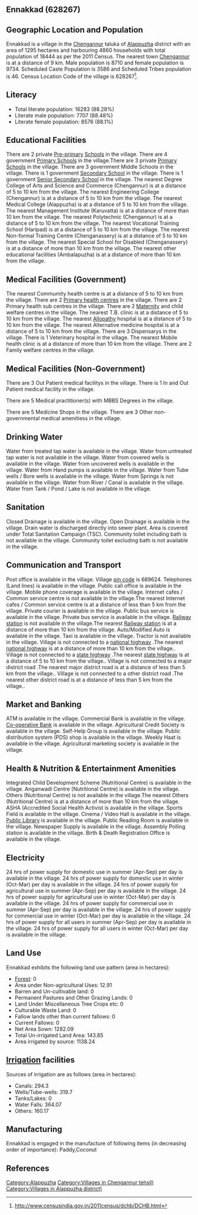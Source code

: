 {{Infobox settlement
| name=Ennakkad
| native_name=
| native_name_lang=
| other_name=
| nickname=
| settlement_type=Village
| image_skyline=
| image_alt=
| image_caption=
| pushpin_map=India Kerala
| pushpin_label_position=right
| pushpin_map_alt=
| pushpin_map_caption=Location in Kerala, India
| latd=
| latm=
| lats=
| latNS=
| longd=
| longm=
| longs=
| longEW=
| coordinates_display=inline,title
| subdivision_type=Country
| subdivision_name={{flag|India}}
| subdivision_type1=[[States and territories of India|State]]
| subdivision_name1=Kerala 
| subdivision_type2=[[List of districts of India|District]]
| subdivision_name2=Alappuzha
| subdivision_type3=Tahsil
| subdivision_name3=Chengannur
| website=
| established_title=<!-- Established -->
| established_date=
| founder=
| named_for=
| government_type=
| governing_body=
| unit_pref=Metric=
| area_footnotes=
| area_rank=
| area_total_km2=12.95
| elevation_footnotes=
| elevation_m=
| population_total=18444
| population_as_of=2011
| population_rank=
| population_density_km2=1424
| population_demonym=
| population_footnotes=
| demographics_type1=Languages
| demographics1_title1=Official
| demographics1_info1=[[Malayalam language|Malayalam]]
| timezone1=[[Indian Standard Time|IST]]
| utc_offset1==+5:30
| postal_code_type=[[Postal Index Number|PIN]]
| postal_code=689624
| area_code_type=Telephone code
| area_code=
| registration_plate=
| blank1_name_sec1=Nearest city
| blank1_info_sec1=[[Chengannur]]
| blank2_name_sec1=[[Human sex ratio|Sex ratio]]
| blank2_info_sec1=1117 [[male|♂]]/[[female|♀]]
| blank3_name_sec1=Literacy
| blank3_info_sec1=88.28%
| blank1_name_sec2=[[2011 Census of India|2011 census]] code
| blank1_info_sec2=628267
| footnotes=
}}

== Ennakkad (628267) ==

== Geographic Location and Population ==

Ennakkad is a village in the [[Chengannur]] taluka of [[Alappuzha]] district with an area of 1295 hectares and harbouring 4860 households with total population of 18444 as per the 2011 Census. The nearest town [[Chengannur]] is at a distance of 9 km. Male population is 8710 and female population is 9734. Scheduled Caste Population is 3586 and Scheduled Tribes population is 46. Census Location Code of the village is 628267<ref>http://www.censusindia.gov.in/2011census/dchb/DCHB.html</ref>.


== Literacy ==  
* Total literate population: 16283 (88.28%)
* Literate male population: 7707 (88.48%)
* Literate female population: 8576 (88.1%)


== Educational Facilities ==  
There are 2 private [[Pre-primary]] [[School]]s in the village.
There are 4 government [[Primary School]]s in the village.There are 3 private [[Primary School]]s in the village.
There are 3 government Middle Schools in the village.
There is 1 government [[Secondary School]] in the village.
There is 1 government [[Senior Secondary School]] in the village.
The nearest Degree College of Arts and Science and Commerce (Chengannur) is at a distance of 5 to 10 km from the village.
The nearest Engineering College (Chengannur) is at a distance of 5 to 10 km from the village.
The nearest Medical College (Alappuzha) is at a distance of 5 to 10 km from the village.
The nearest Management Institute (Karuvatta) is at a distance of more than 10 km from the village.
The nearest Polytechnic (Chengannur) is at a distance of 5 to 10 km from the village.
The nearest Vocational Training School (Haripad) is at a distance of 5 to 10 km from the village.
The nearest Non-formal Training Centre (Chenganassery) is at a distance of 5 to 10 km from the village.
The nearest Special School for Disabled (Chenganassery) is at a distance of more than 10 km from the village.
The nearest other educational facilities (Ambalapuzha) is at a distance of more than 10 km from the village.


== Medical Facilities (Government) ==
The nearest Commumity health centre is at a distance of 5 to 10 km from the village.
There are 2 [[Primary health centre]]s in the village.
There are 2 Primary health sub centres in the village.
There are 2 [[Maternity]] and child welfare centres in the village.
The nearest T.B. clinic is at a distance of 5 to 10 km from the village.
The nearest [[Allopathy]] hospital is at a distance of 5 to 10 km from the village.
The nearest Alternative medicine hospital is at a distance of 5 to 10 km from the village.
There are 3 Dispensarys in the village.
There is 1 Veterinary hospital in the village.
The nearest Mobile health clinic is at a distance of more than 10 km from the village.
There are 2 Family welfare centres in the village.


== Medical Facilities (Non-Government) ==
There are 3 Out Patient medical facilitys in the village.
There is 1 In and Out Patient medical facility in the village.

There are 5 Medical practitioner(s) with MBBS Degrees in the village.



There are 5 Medicine Shops in the village.
There are 3 Other non-governmental medical amenitiess in the village.


== Drinking Water ==
Water from treated tap water is available in the village.
Water from untreated tap water is not available in the village.
Water from covered wells is available in the village.
Water from uncovered wells is available in the village.
Water from Hand pumps is available in the village.
Water from Tube wells / Bore wells is available in the village.
Water from Springs is not available in the village.
Water from River / Canal is available in the village.
Water from Tank / Pond / Lake is not available in the village.


== Sanitation ==
Closed Drainage is available in the village.
Open Drainage is available in the village.
Drain water is discharged directly into sewer plant.
Area is covered under Total Sanitation Campaign (TSC).
Community toilet including bath is not available in the village.
Community toilet excluding bath is not available in the village.


== Communication and Transport ==
Post office is available in the village.
Village [[pin code]] is 689624.
Telephones (Land lines) is available in the village.
Public call office is available in the village.
Mobile phone coverage is available in the village.
Internet cafes / Common service centre is not available in the village.The nearest Internet cafes / Common service centre is at a distance of less than 5 km from the village.
Private courier is available in the village.
Public bus service is available in the village.
Private bus service is available in the village.
[[Railway station]] is not available in the village.The nearest [[Railway station]] is at a distance of more than 10 km from the village.
Auto/Modified Auto is available in the village.
Taxi is available in the village.
Tractor is not available in the village.
Village is not connected to a [[national highway]] .The nearest [[national highway]] is at a distance of more than 10 km from the village..
Village is not connected to a [[state highway]] .The nearest [[state highway]] is at a distance of 5 to 10 km from the village..
Village is not connected to a major district road   .The nearest major district road   is at a distance of less than 5 km from the village..
Village is not connected to a other district road .The nearest other district road is at a distance of less than 5 km from the village..







== Market and Banking ==
ATM is available in the village.
Commercial Bank is available in the village.
[[Co-operative Bank]] is available in the village.
Agricultural Credit Society is available in the village.
Self-Help Group is available in the village.
Public distribution system (PDS) shop is available in the village.
Weekly Haat is available in the village.
Agricultural marketing society is available in the village.


== Health & Nutrition & Entertainment Amenities ==
Integrated Child Development Scheme (Nutritional Centre) is available in the village.
Anganwadi Centre (Nutritional Centre) is available in the village.
Others (Nutritional Centre) is not available in the village.The nearest Others (Nutritional Centre) is at a distance of more than 10 km from the village.
ASHA (Accredited Social Health Activist is available in the village.
Sports Field is available in the village.
Cinema / Video Hall is available in the village.
[[Public Library]] is available in the village.
Public Reading Room is available in the village.
Newspaper Supply is available in the village.
Assembly Polling station is available in the village.
Birth & Death Registration Office is available in the village.


== Electricity ==
24 hrs of power supply for domestic use in summer (Apr-Sep) per day is available in the village.
24 hrs of power supply for domestic use in winter (Oct-Mar) per day is available in the village.
24 hrs of power supply for agricultural use in summer (Apr-Sep) per day is available in the village.
24 hrs of power supply for agricultural use in winter (Oct-Mar) per day is available in the village.
24 hrs of power supply for commercial use in summer (Apr-Sep) per day is available in the village.
24 hrs of power supply for commercial use in winter (Oct-Mar) per day is available in the village.
24 hrs of power supply for all users in summer (Apr-Sep) per day is available in the village.
24 hrs of power supply for all users in winter (Oct-Mar) per day is available in the village.


== Land Use ==
Ennakkad exhibits the following land use pattern (area in hectares):
* [[Forest]]: 0
* Area under Non-agricultural Uses: 12.91
* Barren and Un-cultivable land: 0
* Permanent Pastures and Other Grazing Lands: 0
* Land Under Miscellaneous Tree Crops etc: 0
* Culturable Waste Land: 0
* Fallow lands other than current fallows: 0
* Current Fallows: 0
* Net Area Sown: 1282.09
* Total Un-irrigated Land Area: 143.85
* Area irrigated by source: 1138.24


== [[Irrigation]] facilities ==
Sources of irrigation are as follows (area in hectares):
* Canals: 294.3
* Wells/Tube-wells: 319.7
* Tanks/Lakes: 0
* Water Falls: 364.07
* Others: 160.17


== Manufacturing ==
Ennakkad is engaged in the manufacture of following items (in decreasing order of importance): Paddy,Coconut


[[Category:Alappuzha]]
[[Category:Villages in Chengannur tehsil)]]
[[Category:Villages in Alappuzha district)]]


== References ==
{{Reflist}}


